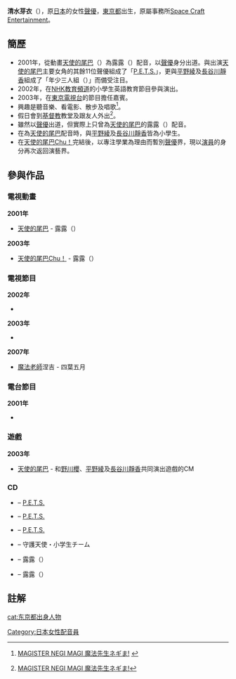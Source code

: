 {{blpsources|time=2020-04-10}}
{{notability unreferenced|time=2020-04-10}}
{{藝人
| 姓名 = 清水 芽衣
|type=配音员
| 圖片 = 
| 圖片尺寸 =
| 圖片簡介 = 
| 羅馬拼音 = Shimizu Mei
| 英文名 =
| 綽號 =
| 國籍 = {{JPN}}
| 出生地點 = {{JPN}}[[東京都|東京都]]
| 生年= 1990
| 生月= 6
| 生日= 3
| 語言 = 日語
| 職業 = 配音員、演員
| 经纪公司 = [[Space_Craft_Entertainment|Space Craft Entertainment]]
| 身高 =
| 體重 =
| 出道作 = 露露（[[天使的尾巴|天使的尾巴]]）
| 出道日期 = 2001年 -
| 代表作 = 露露（[[天使的尾巴|天使的尾巴]]）<br>四葉五月（[[魔法老師|魔法老師]]涅吉） 
}}
{{Japanese|japanese=清水 芽衣|kana=しみず めい|romaji= Shimizu Mei }}
'''清水芽衣'''（{{bd|1990年|6月3日|catIdx= Shimizu Mei}}），原[[日本|日本]]的女性[[聲優|聲優]]，[[東京都|東京都]]出生，原屬事務所[[Space_Craft_Entertainment|Space Craft Entertainment]]。

==簡歷==
*2001年，從動畫[[天使的尾巴|天使的尾巴]]（{{lang|ja|天使のしっぽ}}）為露露（{{lang|ja|カエルのルル}}）配音，以[[聲優|聲優]]身分出道。與出演[[天使的尾巴|天使的尾巴]]主要女角的其餘11位聲優組成了「[[P.E.T.S.|P.E.T.S.]]」，更與[[平野綾|平野綾]]及[[長谷川靜香|長谷川靜香]]組成了「年少三人組（{{lang|ja|ちびっこトリオ}}）」而備受注目。
*2002年，在[[NHK教育頻道|NHK教育頻道]]的小學生英語教育節目{{lang|ja|スーパーえいごリアン}}參與演出。
*2003年，在[[東京電視台|東京電視台]]的節目{{lang|ja|U-15.F スキにさせて! }}擔任嘉賓。
*興趣是聽音樂、看電影、散步及唱歌<ref name="1a">{{ja icon}}[http://www.starchild.co.jp/special/negima-drama/character/30.html MAGISTER NEGI MAGI 魔法先生ネギま!] {{Wayback|url=http://www.starchild.co.jp/special/negima-drama/character/30.html |date=20160304205324 }}</ref>。
*假日會到[[基督教|基督教]]教堂及跟友人外出<ref name="1a">{{ja icon}}[http://www.starchild.co.jp/special/negima-drama/character/30.html MAGISTER NEGI MAGI 魔法先生ネギま!] </ref>。
*雖然以[[聲優|聲優]]出道，但實際上只曾為[[天使的尾巴|天使的尾巴]]的露露（{{lang|ja|カエルのルル}}）配音。
*在為[[天使的尾巴|天使的尾巴]]配音時，與[[平野綾|平野綾]]及[[長谷川靜香|長谷川靜香]]皆為小學生。
*在[[天使的尾巴Chu！|天使的尾巴Chu！]]完結後，以專注學業為理由而暫別[[聲優|聲優]]界，現以[[演員|演員]]的身分再次返回演藝界。

== 參與作品 ==
=== 電視動畫 === 
'''2001年'''
*[[天使的尾巴|天使的尾巴]] - 露露（{{lang|ja|カエルのルル}}）
'''2003年'''
*[[天使的尾巴Chu！|天使的尾巴Chu！]] - 露露（{{lang|ja|カエルのルル}}）

=== 電視節目 ===
'''2002年'''
*{{lang|ja|スーパーえいごリアン}}
'''2003年'''
*{{lang|ja|U-15.F スキにさせて! }}
'''2007年'''
*[[魔法老師|魔法老師]]涅吉 - 四葉五月

=== 電台節目 ===
'''2001年'''
*{{lang|ja|天使のしっぽ ホームパーティー}}

=== 遊戲 ===
'''2003年'''
*[[天使的尾巴|天使的尾巴]] - 和[[野川櫻|野川櫻]]、[[平野綾|平野綾]]及[[長谷川靜香|長谷川靜香]]共同演出遊戲的CM

=== CD ===
*{{lang|ja|天使のピクニック}} – [[P.E.T.S.|P.E.T.S.]]
*{{lang|ja|オープニング&エンディングテーマ「天使のしっぽ/One Drop」}} – [[P.E.T.S.|P.E.T.S.]]
*{{lang|ja|天使のしっぽ キャラクターソング&オリジナルサウンドトラック 天使のうたごえ}} – [[P.E.T.S.|P.E.T.S.]]
*{{lang|ja|天使のしっぽ ラジオ体操〜ココロ体操 [第一]}} – 守護天使・小学生チーム
*{{lang|ja|天使のしっぽ ドラマCD第2巻}} – 露露（{{lang|ja|カエルのルル}}）
*{{lang|ja|天使のしっぽ ベストヴォーカルプラス 天使といつまでも。}} – 露露（{{lang|ja|カエルのルル}}）

==註解==
{{Reflist}}

{{DEFAULTSORT:Shimizu Mei}}
[[cat:东京都出身人物|cat:东京都出身人物]]
[[Category:日本女性配音員|Category:日本女性配音員]]